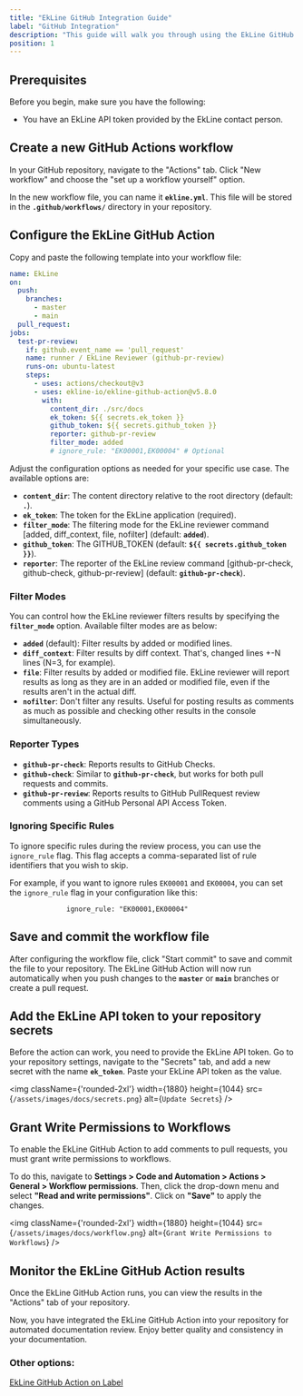 ```yaml
---
title: "EkLine GitHub Integration Guide"
label: "GitHub Integration"
description: "This guide will walk you through using the EkLine GitHub Action for automated documentation review in your GitHub repositories."
position: 1
---
```


## Prerequisites

Before you begin, make sure you have the following:

- You have an EkLine API token provided by the EkLine contact person.

## Create a new GitHub Actions workflow

In your GitHub repository, navigate to the "Actions" tab. Click "New workflow" and choose the "set up a workflow yourself" option.

In the new workflow file, you can name it **`ekline.yml`**. This file will be stored in the **`.github/workflows/`** directory in your repository.

## Configure the EkLine GitHub Action

Copy and paste the following template into your workflow file:

```yaml
name: EkLine
on:
  push:
    branches:
      - master
      - main
  pull_request:
jobs:
  test-pr-review:
    if: github.event_name == 'pull_request'
    name: runner / EkLine Reviewer (github-pr-review)
    runs-on: ubuntu-latest
    steps:
      - uses: actions/checkout@v3
      - uses: ekline-io/ekline-github-action@v5.8.0
        with:
          content_dir: ./src/docs
          ek_token: ${{ secrets.ek_token }}
          github_token: ${{ secrets.github_token }}
          reporter: github-pr-review
          filter_mode: added
          # ignore_rule: "EK00001,EK00004" # Optional
```

Adjust the configuration options as needed for your specific use case. The available options are:

- **`content_dir`**: The content directory relative to the root directory (default: **`.`**).
- **`ek_token`**: The token for the EkLine application (required).
- **`filter_mode`**: The filtering mode for the EkLine reviewer command [added, diff_context, file, nofilter] (default: **`added`**).
- **`github_token`**: The GITHUB_TOKEN (default: **`${{ secrets.github_token }}`**).
- **`reporter`**: The reporter of the EkLine review command [github-pr-check, github-check, github-pr-review] (default: **`github-pr-check`**).

### Filter Modes

You can control how the EkLine reviewer filters results by specifying the **`filter_mode`** option. Available filter modes are as below:

- **`added`** (default): Filter results by added or modified lines.
- **`diff_context`**: Filter results by diff context. That's, changed lines +-N lines (N=3, for example).
- **`file`**: Filter results by added or modified file. EkLine reviewer will report results as long as they are in an added or modified file, even if the results aren't in the actual diff.
- **`nofilter`**: Don't filter any results. Useful for posting results as comments as much as possible and checking other results in the console simultaneously.

### Reporter Types

- **`github-pr-check`**: Reports results to GitHub Checks.
- **`github-check`**: Similar to **`github-pr-check`**, but works for both pull requests and commits.
- **`github-pr-review`**: Reports results to GitHub PullRequest review comments using a GitHub Personal API Access Token.

### Ignoring Specific Rules

To ignore specific rules during the review process, you can use the `ignore_rule` flag. This flag accepts a comma-separated list of rule identifiers that you wish to skip.

For example, if you want to ignore rules `EK00001` and `EK00004`, you can set the `ignore_rule` flag in your configuration like this:

```
			  ignore_rule: "EK00001,EK00004"
```

## Save and commit the workflow file

After configuring the workflow file, click "Start commit" to save and commit the file to your repository. The EkLine GitHub Action will now run automatically when you push changes to the **`master`** or **`main`** branches or create a pull request.

## Add the EkLine API token to your repository secrets

Before the action can work, you need to provide the EkLine API token. Go to your repository settings, navigate to the "Secrets" tab, and add a new secret with the name **`ek_token`**. Paste your EkLine API token as the value.


<img
    className={'rounded-2xl'}
    width={1880}
    height={1044}
    src={`/assets/images/docs/secrets.png`}
    alt={`Update Secrets`}
/>

## Grant Write Permissions to Workflows

To enable the EkLine GitHub Action to add comments to pull requests, you must grant write permissions to workflows.

To do this, navigate to **Settings > Code and Automation > Actions > General > Workflow permissions**. Then, click the drop-down menu and select **"Read and write permissions"**. Click on **"Save"** to apply the changes.


<img
    className={'rounded-2xl'}
    width={1880}
    height={1044}
    src={`/assets/images/docs/workflow.png`}
    alt={`Grant Write Permissions to Workflows`}
/>


## Monitor the EkLine GitHub Action results

Once the EkLine GitHub Action runs, you can view the results in the "Actions" tab of your repository.

Now, you have integrated the EkLine GitHub Action into your repository for automated documentation review. Enjoy better quality and consistency in your documentation.

### Other options:

[EkLine GitHub Action on Label](/documentation/github-action-label)